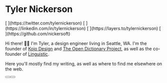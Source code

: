 

<div>

<div class="mb-8">
  <Avatar />
</div>

# Tyler Nickerson

<div class="social">
  [<Twitter />
  ](https://twitter.com/tylernickerson) [<LinkedIn />
  ](https://linkedin.com/in/tylernickerson) [<Layers />
  ](https://layers.to/tylernickerson) [<GitHub />
  ](https://github.com/nickersoft)
</div>

Hi there! 👋🏻 I'm Tyler, a design engineer living in Seattle, WA. I'm the founder of [Kojo Design](https://kojo.design) and [The Open Dictionary Project](https://odict.org), as well as the co-founder of [Linguistic](https://linguistic.io).

Here you'll mostly find my writing, as well as where to find me elsewhere on
the web.

  <div class="flex mt-8 flex-col lg:flex-row items-start lg:items-center gap-2"> 
    <Button href="mailto:tyler@kojo.design" title="Message me" icon={Email} />
    <Button href="https://read.cv/tnick" variant="secondary" iconPlacement="after" title="Read my resume" icon={OpenInNew} />
  </div>
</div>
